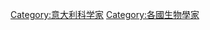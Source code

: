 {{Commonscat|Biologists from Italy}}

[[Category:意大利科学家|Category:意大利科学家]]
[[Category:各國生物學家|Category:各國生物學家]]